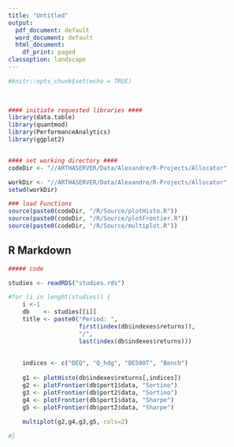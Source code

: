 ```yaml
---
title: "Untitled"
output:
  pdf_document: default
  word_document: default
  html_document:
    df_print: paged
classoption: landscape
---
```


```r
#knitr::opts_chunk$set(echo = TRUE)
                      
                      

#### initiate requested libraries ####
library(data.table)
library(quantmod)
library(PerformanceAnalytics)
library(ggplot2)


#### set working directory ####
codeDir <- "//ARTHASERVER/Data/Alexandre/R-Projects/Allocator"

workDir <- "//ARTHASERVER/Data/Alexandre/R-Projects/Allocator"
setwd(workDir)

### load Functions
source(paste0(codeDir, "/R/Source/plotHisto.R"))
source(paste0(codeDir, "/R/Source/plotFrontier.R"))
source(paste0(codeDir, "/R/Source/multiplot.R"))

```


## R Markdown



```r
##### code

studies <- readRDS("studies.rds")

#for (i in lenght(studies)) {
    i <-1     
    db    <- studies[[i]]
    title <- paste0("Period: ", 
                    first(index(db$indexes$returns)),
                    "/",
                    last(index(db$indexes$returns)))
    
    
    indices <- c("DEQ", "Q_hdg", "BE500T", "Bench")
        
    g1 <- plotHisto(db$indexes$returns[,indices])
    g2 <- plotFrontier(db$port1$data, "Sortino")
    g3 <- plotFrontier(db$port2$data, "Sortino")
    g4 <- plotFrontier(db$port1$data, "Sharpe")
    g5 <- plotFrontier(db$port2$data, "Sharpe")
    
    multiplot(g2,g4,g3,g5, cols=2)

#}  
```
